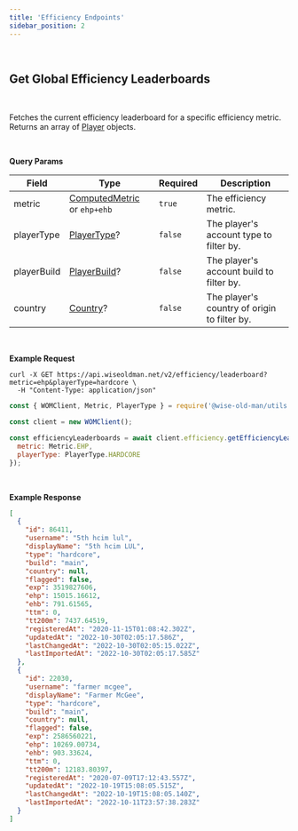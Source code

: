 ```yaml
---
title: 'Efficiency Endpoints'
sidebar_position: 2
---
```



<br />

## Get Global Efficiency Leaderboards

<Endpoint verb="GET" path="/efficiency/leaderboard" />
<br />

Fetches the current efficiency leaderboard for a specific efficiency metric. Returns an array of [Player](/players-api/player-type-definitions#object-player) objects.

<br />

**Query Params**

| Field       | Type                                                                         | Required | Description                                  |
| ----------- | ---------------------------------------------------------------------------- | -------- | -------------------------------------------- |
| metric      | [ComputedMetric](/global-type-definitions#enum-computed-metric) or `ehp+ehb` | `true`   | The efficiency metric.                       |
| playerType  | [PlayerType](/players-api/player-type-definitions#enum-player-type)?         | `false`  | The player's account type to filter by.      |
| playerBuild | [PlayerBuild](/players-api/player-type-definitions#enum-player-build)?       | `false`  | The player's account build to filter by.     |
| country     | [Country](/players-api/player-type-definitions#enum-country)?                | `false`  | The player's country of origin to filter by. |

<br />

**Example Request**

<TabbedCodeBlock>

```curl
curl -X GET https://api.wiseoldman.net/v2/efficiency/leaderboard?metric=ehp&playerType=hardcore \
  -H "Content-Type: application/json"
```

```javascript
const { WOMClient, Metric, PlayerType } = require('@wise-old-man/utils');

const client = new WOMClient();

const efficiencyLeaderboards = await client.efficiency.getEfficiencyLeaderboards({
  metric: Metric.EHP,
  playerType: PlayerType.HARDCORE
});
```

</TabbedCodeBlock>

<br />

**Example Response**

```json
[
  {
    "id": 86411,
    "username": "5th hcim lul",
    "displayName": "5th hcim LUL",
    "type": "hardcore",
    "build": "main",
    "country": null,
    "flagged": false,
    "exp": 3519827606,
    "ehp": 15015.16612,
    "ehb": 791.61565,
    "ttm": 0,
    "tt200m": 7437.64519,
    "registeredAt": "2020-11-15T01:08:42.302Z",
    "updatedAt": "2022-10-30T02:05:17.586Z",
    "lastChangedAt": "2022-10-30T02:05:15.022Z",
    "lastImportedAt": "2022-10-30T02:05:17.585Z"
  },
  {
    "id": 22030,
    "username": "farmer mcgee",
    "displayName": "Farmer McGee",
    "type": "hardcore",
    "build": "main",
    "country": null,
    "flagged": false,
    "exp": 2586560221,
    "ehp": 10269.00734,
    "ehb": 903.33624,
    "ttm": 0,
    "tt200m": 12183.80397,
    "registeredAt": "2020-07-09T17:12:43.557Z",
    "updatedAt": "2022-10-19T15:08:05.515Z",
    "lastChangedAt": "2022-10-19T15:08:05.140Z",
    "lastImportedAt": "2022-10-11T23:57:38.283Z"
  }
]
```
